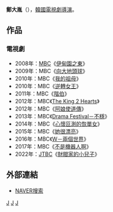 {{藝人
| 姓名     = 鄭大胤 
| 類型     = 導演
| 圖片     = 
| 圖片尺寸 = 
| 圖片簡介 = 
| 原名     = 
| 外文名   = 정대윤
| 外文     = ko
| 羅馬拼音 = Jung Dae Yoon
| 英文名   = 
| 綽號     = 
| 其他藝名 = 
| 國籍     = {{ROK}}
| 民族     = 
| 籍貫     = 
| 出生日期 = 
| 出生地點 = 
| 職業     = [[導演|導演]]
| 語言     = [[韓語|韓語]]
| 教育程度 = 
| 出身地   = 
| 出道作   = 
| 出道日期 = 2004年
| 代表作   = 
| 活躍年代 = 
| 經紀公司 = [[文化廣播_(韓國)|MBC]]
}}

'''鄭大胤'''（{{lang-ko|'''정대윤'''}}），[[韓國|韓國]][[電視劇|電視劇]][[導演|導演]]。
== 作品 ==
=== 電視劇 ===
*2008年：[[文化廣播_(韓國)|MBC]]《[[伊甸園之東_(電視劇)|伊甸園之東]]》
*2009年：MBC《[[向大地頭球|向大地頭球]]》
*2010年：MBC《[[我的祖母|我的祖母]]》
*2010年：MBC《[[逆轉女王|逆轉女王]]》
*2011年：MBC《[[階伯_(電視劇)|階伯]]》
*2012年：MBC《[[The_King_2_Hearts|The King 2 Hearts]]》
*2012年：MBC《[[阿娘使道傳|阿娘使道傳]]》
*2013年：MBC《[[Drama_Festival|Drama Festival－不穩]]》
*2014年：MBC《[[心懷叵測的恢單女|心懷叵測的恢單女]]》
*2015年：MBC《[[她很漂亮_(韓國電視劇)|她很漂亮]]》
*2016年：MBC《[[W－兩個世界|W－兩個世界]]》
*2017年：MBC《[[不是機器人啊|不是機器人啊]]》
*2022年：[[JTBC|JTBC]]《[[財閥家的小兒子|財閥家的小兒子]]》

== 外部連結 ==
*[http://people.search.naver.com/search.naver?where=nexearch&query=%EC%A0%95%EB%8C%80%EC%9C%A4&sm=tab_etc&ie=utf8&key=PeopleService&os=243726 NAVER搜索] {{Wayback|url=http://people.search.naver.com/search.naver?where=nexearch&query=%EC%A0%95%EB%8C%80%EC%9C%A4&sm=tab_etc&ie=utf8&key=PeopleService&os=243726 |date=20160304124345 }}{{ko}}


[[Category:韓國導演|J]]
[[Category:韓國電視劇導演|J]]
[[Category:鄭姓|J]]